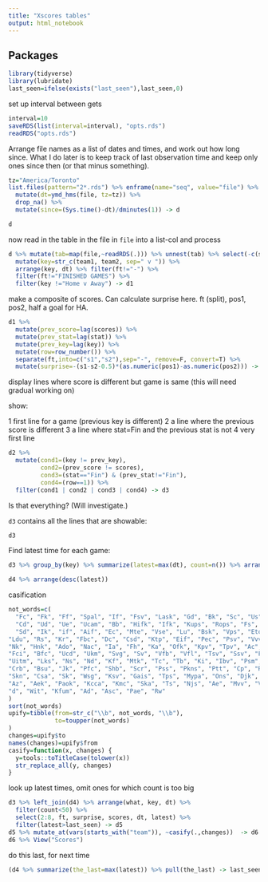 ```yaml
---
title: "Xscores tables"
output: html_notebook
---
```


## Packages

```r
library(tidyverse)
library(lubridate)
last_seen=ifelse(exists("last_seen"),last_seen,0)
```

set up interval between gets

```r
interval=10
saveRDS(list(interval=interval), "opts.rds")
readRDS("opts.rds")
```



Arrange file names as a list of dates and times, and work out how long since. What I do later is to keep track of last observation time and keep only ones since then (or that minus something).

```r
tz="America/Toronto"
list.files(pattern="2*.rds") %>% enframe(name="seq", value="file") %>% 
  mutate(dt=ymd_hms(file, tz=tz)) %>% 
  drop_na() %>% 
  mutate(since=(Sys.time()-dt)/dminutes(1)) -> d
```

```r
d
```

now read in the table in the file in `file` into a list-col and process

```r
d %>% mutate(tab=map(file,~readRDS(.))) %>% unnest(tab) %>% select(-c(seq, file, since)) %>% 
  mutate(key=str_c(team1, team2, sep=" v ")) %>% 
  arrange(key, dt) %>% filter(ft!="-") %>% 
  filter(ft!="FINISHED GAMES") %>% 
  filter(key !="Home v Away") -> d1
```




make a composite of scores. Can calculate surprise here. ft (split), pos1, pos2, half a goal for HA.

```r
d1 %>%  
  mutate(prev_score=lag(scores)) %>% 
  mutate(prev_stat=lag(stat)) %>% 
  mutate(prev_key=lag(key)) %>% 
  mutate(row=row_number()) %>% 
  separate(ft,into=c("s1","s2"),sep="-", remove=F, convert=T) %>% 
  mutate(surprise=-(s1-s2-0.5)*(as.numeric(pos1)-as.numeric(pos2))) -> d2
```




display lines where score is different but game is same (this will need gradual working on)

show:

1 first line for a game (previous key is different)
2 a line where the previous score is different
3 a line where stat=Fin and the previous stat is not
4 very first line

```r
d2 %>% 
  mutate(cond1=(key != prev_key),
         cond2=(prev_score != scores),
         cond3=(stat=="Fin") & (prev_stat!="Fin"),
         cond4=(row==1)) %>% 
  filter(cond1 | cond2 | cond3 | cond4) -> d3
```

Is that everything? (Will investigate.)

`d3` contains all the lines that are showable:

```r
d3
```



Find latest time for each game:

```r
d3 %>% group_by(key) %>% summarize(latest=max(dt), count=n()) %>% arrange(latest) -> d4
```

```r
d4 %>% arrange(desc(latest))
```

casification

```r
not_words=c(
  "Fc", "Fk", "Ff", "Spal", "If", "Fsv", "Lask", "Gd", "Bk", "Sc", "Us", "As", "Hb", "b", "Ii", "Uil",
  "Cd", "Ud", "Ue", "Ucam", "Bb", "Hifk", "Ifk", "Kups", "Rops", "Fs", "Tp", "Mfm", "Cska", "Cf", "Up", "Scd",
  "Sd", "Ik", "if", "Aif", "Ec", "Mte", "Vse", "Lu", "Bsk", "Vps", "Eto", "Bate", "Nsi", "Ab", "Cfr", "Cs", 
"Ldu", "Rs", "Kr", "Fbc", "Dc", "Csd", "Ktp", "Eif", "Pec", "Psv", "Vvv", "Afc", "Ca", "Acs", "Uta", "Hjk", "Kvc",
"Nk", "Hnk", "Ado", "Nac", "Ia", "Fh", "Ka", "Ofk", "Kpv", "Tpv", "Ac", "Gks", "Bw", "Sv", "Csm", "Fcsb", "Estac",
"Fci", "Bfc", "Ucd", "Ukm", "Svg", "Sv", "Vfb", "Vfl", "Tsv", "Ssv", "Fv", "Ak", "Tsg", "Kcb", "Kfc", "Sjk", "Sg", "Csms", "Js",
"Uitm", "Lks", "Ns", "Nd", "Kf", "Mtk", "Tc", "Tb", "Ki", "Ibv", "Psm", "Osk", "Hk", "Aik", "Gif", "Msk", "Mfk", "Skf", "Zp",
"Crb", "Bsu", "Jk", "Pfc", "Shb", "Scr", "Pss", "Pkns", "Ptt", "Cp", "Rb", "Bsc", "Abc", "Okc", "Rgv", "Sipg", "R&f", "Agmk", "Eb",
"Skn", "Csa", "Sk", "Wsg", "Ksv", "Gais", "Tps", "Mypa", "Ons", "Djk", "Pknp", "Qpr", "Nec", "Slc", "Pdrm", "Tsc", "Msv", "Zfc",
"Az", "Aek", "Paok", "Kcca", "Kmc", "Ska", "Ts", "Njs", "Ae", "Mvv", "Vsg", "Psni", "Oo", "Sku", "Vfr", "Kv", "Oh", "Ps", "Dpmm", "Jdr",
"d", "Wit", "Kfum", "Ad", "Asc", "Pae", "Rw"
)
sort(not_words)
upify=tibble(from=str_c("\\b", not_words, "\\b"),
             to=toupper(not_words)
)
changes=upify$to
names(changes)=upify$from
casify=function(x, changes) {
  y=tools::toTitleCase(tolower(x))
  str_replace_all(y, changes)
}
```




look up latest times, omit ones for which count is too big

```r
d3 %>% left_join(d4) %>% arrange(what, key, dt) %>% 
  filter(count<50) %>% 
  select(2:8, ft, surprise, scores, dt, latest) %>% 
  filter(latest>last_seen) -> d5
d5 %>% mutate_at(vars(starts_with("team")), ~casify(.,changes))  -> d6
d6 %>% View("Scores")
```


do this last, for next time

```r
(d4 %>% summarize(the_last=max(latest)) %>% pull(the_last) -> last_seen)
```
